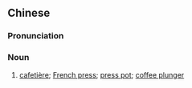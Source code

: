 {{also|咖啡滤压壶}}
==Chinese==
{{zh-forms|s=咖啡滤压壶|type=2111}}

===Pronunciation===
{{zh-pron
|m=kāfēi lǜyāhú
|cat=n
}}

===Noun===
{{zh-noun}}

# [[cafetière]]; [[French press]]; [[press pot]]; [[coffee plunger]]